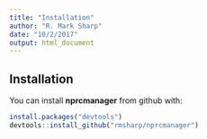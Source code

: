 ```yaml
---
title: "Installation"
author: "R. Mark Sharp"
date: "10/2/2017"
output: html_document
---
```

## Installation

You can install **nprcmanager** from github with:

```r
install.packages("devtools")
devtools::install_github("rmsharp/nprcmanager")
```
